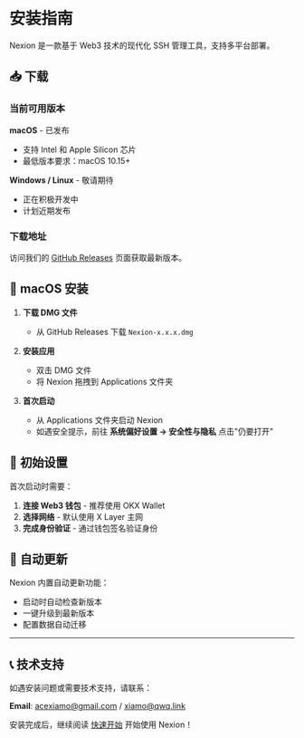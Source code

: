 # 安装指南

Nexion 是一款基于 Web3 技术的现代化 SSH 管理工具，支持多平台部署。

## 📥 下载

### 当前可用版本

**macOS** - 已发布
- 支持 Intel 和 Apple Silicon 芯片
- 最低版本要求：macOS 10.15+

**Windows / Linux** - 敬请期待
- 正在积极开发中
- 计划近期发布

### 下载地址

访问我们的 [GitHub Releases](https://github.com/NexionDev/app/releases) 页面获取最新版本。

## 🍎 macOS 安装

1. **下载 DMG 文件**
   - 从 GitHub Releases 下载 `Nexion-x.x.x.dmg`

2. **安装应用**
   - 双击 DMG 文件
   - 将 Nexion 拖拽到 Applications 文件夹

3. **首次启动**
   - 从 Applications 文件夹启动 Nexion
   - 如遇安全提示，前往 **系统偏好设置 → 安全性与隐私** 点击"仍要打开"

## 🔧 初始设置

首次启动时需要：

1. **连接 Web3 钱包** - 推荐使用 OKX Wallet
2. **选择网络** - 默认使用 X Layer 主网
3. **完成身份验证** - 通过钱包签名验证身份

## 🔄 自动更新

Nexion 内置自动更新功能：
- 启动时自动检查新版本
- 一键升级到最新版本
- 配置数据自动迁移

---

## 📞 技术支持

如遇安装问题或需要技术支持，请联系：

**Email**: acexiamo@gmail.com / xiamo@qwq.link

安装完成后，继续阅读 [快速开始](/docs/getting-started) 开始使用 Nexion！